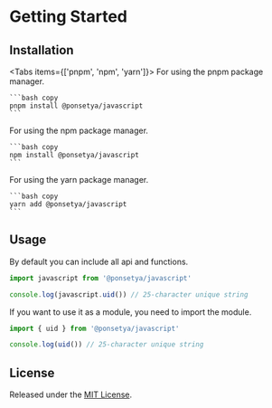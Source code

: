 
# Getting Started

## Installation

<Tabs items={['pnpm', 'npm', 'yarn']}>
  <Tab>
    For using the pnpm package manager.

    ```bash copy
    pnpm install @ponsetya/javascript
    ```

  </Tab>
  <Tab>
    For using the npm package manager.

    ```bash copy
    npm install @ponsetya/javascript
    ```

  </Tab>
  <Tab>
    For using the yarn package manager.

    ```bash copy
    yarn add @ponsetya/javascript
    ```

  </Tab>
</Tabs>

## Usage

By default you can include all api and functions.

```ts copy
import javascript from '@ponsetya/javascript'

console.log(javascript.uid()) // 25-character unique string
```

If you want to use it as a module, you need to import the module.

```ts copy
import { uid } from '@ponsetya/javascript'

console.log(uid()) // 25-character unique string
```

## License

Released under the [MIT License](http://www.opensource.org/licenses/mit-license.php).
